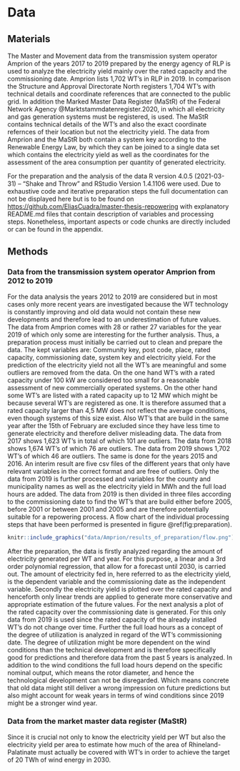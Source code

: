 # Data

## Materials

The Master and Movement data from the transmission system operator Amprion of the years 2017 to 2019 prepared by the energy agency of RLP is used to analyze the electricity yield mainly over the rated capacity and the commissioning date. Amprion lists 1,702 WT's in RLP in 2019. In comparison the Structure and Approval Directorate North registers 1,704 WT's with technical details and coordinate references that are connected to the public grid. In addition the Marked Master Data Register (MaStR) of the Federal Network Agency @Marktstammdatenregister.2020, in which all electricity and gas generation systems must be registered, is used. The MaStR contains technical details of the WT's and also the exact coordinate refernces of their location but not the electricity yield. The data from Amprion and the MaStR both contain a system key according to the Renewable Energy Law, by which they can be joined to a single data set which contains the electricity yield as well as the coordinates for the assessment of the area consumption per quantity of generated electricity.

For the preparation and the analysis of the data R version 4.0.5 (2021-03-31) -- "Shake and Throw" and RStudio Version 1.4.1106 were used. Due to exhaustive code and iterative preparation steps the full documentation can not be displayed here but is to be found on [https://github.com/EliasCuadra/master-thesis-repowering](https://github.com/EliasCuadra/master-thesis-repowering) with explanatory README.md files that contain description of variables and processing steps. Nonetheless, important aspects or code chunks are directly included or can be found in the appendix.

## Methods

### Data from the transmission system operator Amprion from 2012 to 2019

For the data analysis the years 2012 to 2019 are considered but in most cases only more recent years are investigated because the WT technology is constantly improving and old data would not contain these new developments and therefore lead to an underestimation of future values. The data from Amprion comes with 28 or rather 27 variables for the year 2019 of which only some are interesting for the further analysis. Thus, a preparation process must initially be carried out to clean and prepare the data. The kept variables are: Community key, post code, place, rated capacity, commissioning date, system key and electricity yield. For the prediction  of the electricity yield not all the WT's are meaningful and some outliers are removed from the data. On the one hand WT's with a rated capacity under 100 kW are considered too small for a reasonable assessment of new commercially operated systems. On the other hand some  WT's are listed with a rated capacity up to 12 MW which might be because several WT's are registered as one. It is therefore assumed that a rated capacity larger than 4,5 MW does not reflect the average conditions, even though systems of this size exist. Also WT's that are build in the same year after the 15th of February are excluded since they have less time to generate electricity and therefore deliver misleading data. The data from 2017 shows 1,623 WT's in total of which 101 are outliers. The data from 2018 shows 1,674 WT's of which 76 are outliers. The data from 2019 shows 1,702 WT's of which 46 are outliers. The same is done for the years 2015 and 2016. An interim result are five csv files of the different years that only have relevant variables in the correct format and are free of outliers. Only the data from 2019 is further processed and variables for the county and municipality names as well as the electricity yield in MWh and the full load hours are added. The data from 2019 is then divided in three files according to the commissioning date to find the WT's that are build either before 2005, before 2001 or between 2001 and 2005 and are therefore potentially suitable for a repowering process. A flow chart of the individual processing steps that have been performed is presented in figure \@ref(fig:preparation). 

```r
knitr::include_graphics("data/Amprion/results_of_preparation/flow.png")
```

After the preparation, the data is firstly analyzed regarding the amount of electricity generated per WT and year. For this purpose, a linear and a 3rd order polynomial regression, that allow for a forecast until 2030, is carried out. The amount of electricity fed in, here referred to as the electricity yield, is the dependent variable and the commissioning date as the independent variable. Secondly the electricity yield is plotted over the rated capacity and henceforth only linear trends are applied to generate more conservative and appropriate estimation of the future values. For the next analysis a plot of the rated capacity over the commissioning date is generated. For this only data from 2019 is used since the rated capacity of the already installed WT's do not change over time. Further the full load hours as a concept of the degree of utilization is analyzed in regard of the WT's commissioning date. The degree of utilization might be more dependent on the wind conditions than the technical development and is therefore specifically good for predictions and therefore data from the past 5 years is analyzed. In addition to the wind conditions the full load hours depend on the specific nominal output, which means the rotor diameter, and hence the technological development can not be disregarded. Which means concrete that old data might still deliver a wrong impression on future predictions but also might account for weak years in terms of wind conditions since 2019 might be a stronger wind year.


### Data from the market master data register (MaStR)

Since it is crucial not only to know the electricity yield per WT but also the electricity yield per area to estimate how much of the area of Rhineland-Palatinate must actually be covered with WT's in order to achieve the target of 20 TWh of wind energy in 2030.







  



